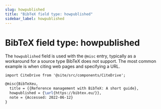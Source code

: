 ```yaml
---
slug: howpublished
title: "BibTeX field type: howpublished"
sidebar_label: howpublished
---
```


# BibTeX field type: howpublished

The `howpublished` field is used with the `@misc` entry, typically as a workaround for a source type BibTeX does not support. The most common example is when citing web pages and specifying a URL.

```mdx-code-block
import CiteDrive from '@site/src/components/CiteDrive';
```
<CiteDrive /> 

```tex
@misc{BibTeXeu,
  title = {{Reference management with BibTeX: A short guide},
  howpublished = {\url{https://bibtex.eu/}},
  note = {Accessed: 2022-06-12}
}
